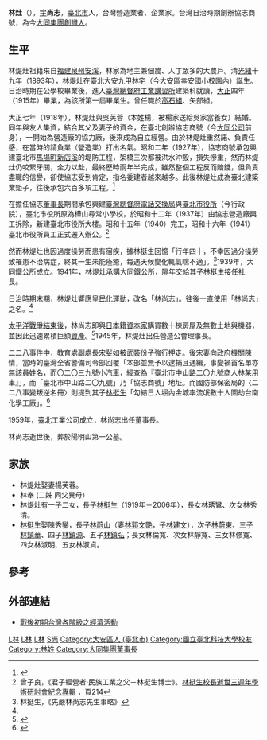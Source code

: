 {{CJK-New-Char|7176}}
{{Infobox Person
| name = 林煶灶
| image = Lim Siong-chi.jpg
| caption = 
| birth_date = 1893年10月21日
| birth_place = {{QING}}[[福建臺灣省|臺灣省]][[臺北府|臺北府]]
| death_date = {{death date and age|1971|6|5|1893|10|21}}
| death_place = {{TWN}}
| 墓地 = {{TWN}}[[臺北市|臺北市]][[北投區|北投區]][[陽明山|陽明山]]第一公墓大同林家墓園
| 国籍       = {{QING}}（1893-1895）<br>{{JPN}}（1895-1945）<br>{{ROC}}（1945-1971）
| 籍贯       = 福建安溪
| alma_mater = 
| occupation = [[大同公司|大同集團]]創辦人
| networth = 
| spouse = 楊芙蓉
| children = [[林挺生|林挺生]]
| website = 
| footnotes =
|zi=尚志}}
'''林{{僻字|煶|左「火」右「是」}}灶'''（{{bd|1893年|10月21日|1971年|6月5日|}}），[[表字|字]]'''尚志'''，[[臺北市|臺北市]]人，台灣營造業者、企業家。台灣日治時期創辦協志商號，為今[[大同公司|大同集團]][[創辦人|創辦人]]。

== 生平 ==
林煶灶祖籍來自[[福建|福建]][[泉州|泉州]][[安溪|安溪]]，林家為地主兼佃農、人丁眾多的大農戶。清[[光緒|光緒]]十九年（1893年），林煶灶在臺北大安九甲林宅（今[[大安區_(臺北市)|大安區]]幸安國小校園內）誕生。日治時期在公學校畢業後，進入[[臺灣總督府工業講習所|臺灣總督府工業講習所]]建築科就讀，[[大正|大正]]四年（1915年）畢業，為該所第一屆畢業生。曾任職於[[高石組|高石組]]、矢部組。

大正七年（1918年），林煶灶與吳芙蓉（本姓楊，被楊家送給吳家當養女）結婚。同年與友人集資，結合其父及妻子的資金，在臺北創辦協志商號（今[[大同公司|大同公司]]前身），一開始為營造廠的協力廠，後來成為自立經營。由於林煶灶重然諾、負責任感，在當時的請負業（營造業）打出名氣。昭和二年（1927年），協志商號承包興建臺北市[[馬場町|馬場町]][[新店溪|新店溪]]的堤防工程，架橋三次都被洪水沖毀，損失慘重，然而林煶灶仍咬緊牙關，全力以赴，最終歷時兩年半完成，雖然整個工程反而賠錢，但負責盡職的信譽，卻使協志受到肯定，指名委建者越來越多。此後林煶灶成為臺北建築業鉅子，往後承包六百多項工程。<ref name=總>{{cite book |author=[[陳柔縉|陳柔縉]]著|title=《總統的親戚：揭開台灣權貴家族的臍帶與裙帶關係》 |date=2011年6月二版一刷 |publisher=時報出版 |location=臺北 |isbn= 957-13-2970-3}}</ref>{{rp|82-83}}

在擔任協志[[董事長|董事長]]期間承包興建[[臺灣總督府電話交換局|臺灣總督府電話交換局]]與[[臺北市役所|臺北市役所]]（今行政院），臺北市役所原為樺山尋常小學校，於昭和十二年（1937年）由協志營造廠興工拆除，新建臺北市役所大樓。昭和十五年（1940）完工，昭和十六年（1941）臺北市役所員工正式遷入辦公。<ref>曾子良，《君子經營者‧民族工業之父－林挺生博士》。[https://www.gec.ttu.edu.tw/Lin_3rd/images/PART-TWO.pdf 林挺生校長逝世三週年學術研討會紀念專輯] {{Wayback|url=https://www.gec.ttu.edu.tw/Lin_3rd/images/PART-TWO.pdf |date=20190427164215 }}，頁214</ref>

然而林煶灶也因過度操勞而患有宿疾，據林挺生回憶「行年四十，不幸因過分操勞致罹患不治病症，終其一生未能痊癒，每遇天候變化輒氣喘不適」。<ref>林挺生，《先嚴林尚志先生事略》</ref>1939年，大同鐵公所成立。1941年，林煶灶承購大同鐵公所，隔年交給其子[[林挺生|林挺生]]接任社長。

日治時期末期，林煶灶響應[[皇民化運動|皇民化運動]]，改名「林尚志」。往後一直使用「林尚志」之名。<ref name=總></ref>{{rp|83}}

[[臺灣戰後時期|太平洋戰爭結束後]]，林尚志即與[[日本人|日本]]籍[[資產階級|資本家]]購買數十棟房屋及無數土地與機器，並因此迅速累積巨額[[資產|資產]]。<ref>{{Cite web|url=http://benz.nchu.edu.tw/~hongzen/paper/postwar.htm|title=戰後初期|accessdate=2017-08-08|work=benz.nchu.edu.tw|deadurl=yes|archiveurl=https://web.archive.org/web/20090704075133/http://benz.nchu.edu.tw/~hongzen/paper/postwar.htm|archivedate=2009-07-04}}</ref>1945年，林煶灶出任營造公會理事長。

[[二二八事件|二二八事件]]中，教育處副處長[[宋斐如|宋斐如]]被武裝份子強行押走。後宋妻向政府機關陳情，當時的臺灣全省警備司令部回覆「本部並無予以逮捕且通緝，事變禍首名單亦無該員姓名，而〇二〇三九號小汽車，經查為『臺北市中山路二〇九號商人林某用車』」，而「臺北市中山路二〇九號」乃「協志商號」地址。而國防部保密局的〈二二八事變叛逆名冊〉則提到其子[[林挺生|林挺生]]「勾結日人堀內金城率流氓數十人圖劫台南化學工廠」。<ref>{{Cite book|author=張若彤|title=原來228|publisher=講台文化|page=339-340}}</ref>

1959年，臺北工業公司成立，林尚志出任董事長。

林尚志逝世後，葬於陽明山第一公墓。

== 家族 ==
* 林煶灶娶妻楊芙蓉。
*林奉  (二姊 同父異母）
* 林煶灶有一子二女，長子[[林挺生|林挺生]]（1919年－2006年），長女林琇鸞、次女林秀清。
* [[林挺生|林挺生]]娶陳秀鑾，長子[[林蔚山|林蔚山]]（妻[[林郭文艷|林郭文艷]]，子[[林建文|林建文]]），次子[[林蔚東|林蔚東]]、三子[[林鎮華|林鎮華]]、四子[[林鎮源|林鎮源]]、五子[[林鎮弘|林鎮弘]]；長女林倫寬、次女林靜寬、三女林修寬、四女林淑明、五女林淑貞。

== 參考 ==
{{Reflist|2}}

== 外部連結 ==
* [https://web.archive.org/web/20090704075133/http://benz.nchu.edu.tw/~hongzen/paper/postwar.htm 戰後初期台灣各階級之經濟活動]


[[Category:1893年出生|L林]]
[[Category:1971年逝世|L林]]
[[Category:台灣企業家|L林]]
[[Category:林尚志家族|S尚]]
[[Category:大安區人_(臺北市)|Category:大安區人 (臺北市)]]
[[Category:國立臺北科技大學校友|Category:國立臺北科技大學校友]]
[[Category:林姓|Category:林姓]]
[[Category:大同集團董事長|Category:大同集團董事長]]